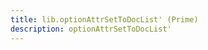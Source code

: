```yaml
---
title: lib.optionAttrSetToDocList' (Prime)
description: optionAttrSetToDocList'
---
```




<LinkCard
    title="Contribute Now!"
    description="API Documentation is done in our source code"
    href="https://www.github.com/nixos/nixpkgs"
/>

